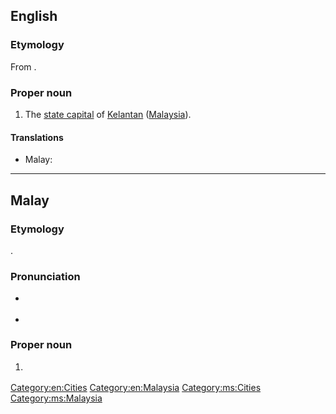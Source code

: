 ==English==
{{wikipedia}}

===Etymology===
From {{der|en|ms|Kota Bharu}}.

===Proper noun===
{{en-proper noun|head=Kota Bharu}}

# The [[state capital]] of [[Kelantan]] ([[Malaysia]]).

====Translations====
{{trans-top|capital of Kelantan}}
* Malay: {{t|ms|Kota Bharu}}
{{trans-mid}}
{{trans-bottom}}

[[Category:en:Cities]]
[[Category:en:Malaysia]]

----

==Malay==
{{wikipedia|lang=ms}}

===Etymology===
{{compound|ms|kota|gloss1=town, fort|bharu|gloss2=new}}.

===Pronunciation===
* {{a|Johor-Selangor}} {{IPA|ms|/kotə baru/}}
* {{a|Riau-Lingga}} {{IPA|ms|/kota baru/}}

===Proper noun===
{{ms-proper noun|j=کوت بهارو}}

# {{l|en|Kota Bharu}} {{qualifier|capital of Kelantan}}

[[Category:ms:Cities]]
[[Category:ms:Malaysia]]